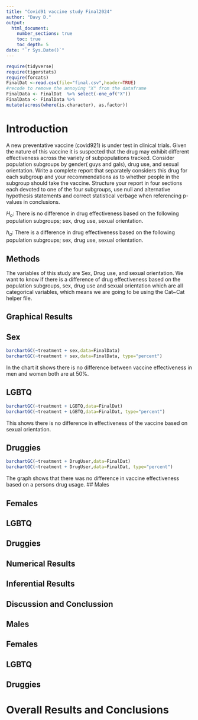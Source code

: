 ```yaml
---
title: "Covid91 vaccine study Final2024"
author: "Davy D."
output:
  html_document:
    number_sections: true
    toc: true
    toc_depth: 5
date: "`r Sys.Date()`" 
---
```


```r
require(tidyverse)
require(tigerstats)
require(forcats)
FinalDat <-read.csv(file="final.csv",header=TRUE)
#recode to remove the annoying "X" from the dataframe
FinalData <- FinalDat  %>% select(-one_of("X"))
FinalData <- FinalData %>%
mutate(across(where(is.character), as.factor))
```

# Introduction

A new  preventative vaccine (covid921) is under test in clinical trials. Given the nature of this vaccine it is suspected that the drug may exhibit different effectiveness across the variety of subpopulations tracked. Consider population subgroups by gender( guys and gals), drug use, and sexual orientation. Write a complete report that separately considers this drug for each subgroup and your recommendations as to whether people in the subgroup should take the vaccine. Structure your report in four sections each devoted to one of the four subgroups, use null and alternative hypothesis statements and correct statistical verbage when referencing p-values in conclusions.

$H_o$: There is no difference in drug effectiveness based on the following population subgroups; sex, drug use, sexual orientation.

$h_a$: There is a difference in drug effectiveness based on the following population subgroups; sex, drug use, sexual orientation.


## Methods

The variables of this study are Sex, Drug use, and sexual orientation.
We want to know if there is a difference of drug effectiveness based on the population subgroups, sex, drug use and sexual orientation which are all categorical variables, which means we are going to be using the Cat~Cat helper file. 


## Graphical Results

## Sex

```r
barchartGC(~treatment + sex,data=FinalData)
barchartGC(~treatment + sex,data=FinalData, type="percent")

```


In the chart it shows there is no difference between vaccine effectiveness in men and women both are at 50%.  
 
## LGBTQ  
```r
barchartGC(~treatment + LGBTQ,data=FinalDat)
barchartGC(~treatment + LGBTQ,data=FinalDat, type="percent")

```

This shows there is no difference in effectiveness of the vaccine based on sexual orientation.  

## Druggies

```r
barchartGC(~treatment + DrugUser,data=FinalDat)
barchartGC(~treatment + DrugUser,data=FinalDat, type="percent")

```

The graph shows that there was no difference in vaccine effectiveness based on a persons drug usage.
## Males

## Females

## LGBTQ

## Druggies

## Numerical Results

## Inferential Results

## Discussion and Conclussion
## Males


## Females


## LGBTQ



## Druggies


# Overall Results and Conclusions